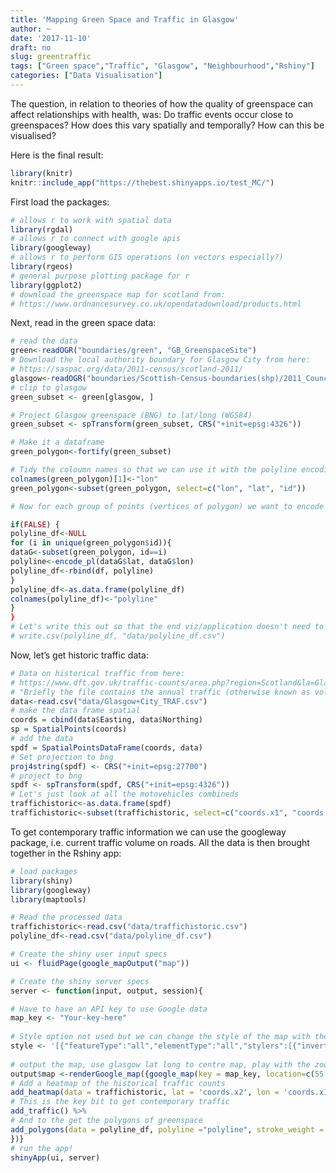 ---
title: 'Mapping Green Space and Traffic in Glasgow'
author: ~
date: '2017-11-10'
draft: no
slug: greentraffic
tags: ["Green space","Traffic", "Glasgow", "Neighbourhood","Rshiny"]
categories: ["Data Visualisation"]
---

The question, in relation to theories of how the quality of greenspace can affect relationships with health, was: Do traffic events occur close to greenspaces? How does this vary spatially and temporally? How can this be visualised?

Here is the final result:
```{r app, echo=F, message=FALSE, warning=FALSE}
library(knitr)
knitr::include_app("https://thebest.shinyapps.io/test_MC/")
```


First load the packages:

```{r packages, eval=F, message=FALSE, warning=FALSE}
# allows r to work with spatial data
library(rgdal)
# allows r to connect with google apis
library(googleway)
# allows r to perform GIS operations (on vectors especially?)
library(rgeos)
# general purpose plotting package for r
library(ggplot2)
# download the greenspace map for scotland from:
# https://www.ordnancesurvey.co.uk/opendatadownload/products.html
```

Next, read in the green space data:

```{r greeendata, eval=F, message=FALSE, warning=FALSE}
# read the data
green<-readOGR("boundaries/green", "GB_GreenspaceSite")
# Download the local authority boundary for Glasgow City from here:
# https://saspac.org/data/2011-census/scotland-2011/
glasgow<-readOGR("boundaries/Scottish-Census-boundaries(shp)/2011_Council_Area/CA_2011_EoR_Glasgow_City", "CA_2011_EoR_Glasgow_City")
# clip to glasgow
green_subset <- green[glasgow, ]

# Project Glasgow greenspace (BNG) to lat/long (WGS84)
green_subset <- spTransform(green_subset, CRS("+init=epsg:4326"))

# Make it a dataframe
green_polygon<-fortify(green_subset)

# Tidy the coloumn names so that we can use it with the polyline encoding function
colnames(green_polygon)[1]<-"lon"
green_polygon<-subset(green_polygon, select=c("lon", "lat", "id"))

# Now for each group of points (vertices of polygon) we want to encode the polygon using the "encode_pl" function from the package googleway (comment block it do it doens't run everytime)

if(FALSE) {
polyline_df<-NULL
for (i in unique(green_polygon$id)){
dataG<-subset(green_polygon, id==i)
polyline<-encode_pl(dataG$lat, dataG$lon)
polyline_df<-rbind(df, polyline)
}
polyline_df<-as.data.frame(polyline_df)
colnames(polyline_df)<-"polyline"
}
}
# Let's write this out so that the end viz/application doesn't need to do this bit again
# write.csv(polyline_df, "data/polyline_df.csv")
```

Now, let's get historic traffic data:
```{r historictraffic, eval=F, message=FALSE, warning=FALSE}
# Data on historical traffic from here:
# https://www.dft.gov.uk/traffic-counts/area.php?region=Scotland&la=Glasgow+City
# "Briefly the file contains the annual traffic (otherwise known as volume of traffic) on each link of the major road network. This is calculated by multiplying the Annual average daily flow (AADF) by the corresponding length of road and by the number of days in the year""
data<-read.csv("data/Glasgow+City_TRAF.csv")
# make the data frame spatial
coords = cbind(data$Easting, data$Northing)
sp = SpatialPoints(coords)
# add the data
spdf = SpatialPointsDataFrame(coords, data)
# Set projection to bng
proj4string(spdf) <- CRS("+init=epsg:27700")
# project to bng
spdf <- spTransform(spdf, CRS("+init=epsg:4326"))
# Let's just look at all the motovehicles combineds
traffichistoric<-as.data.frame(spdf)
traffichistoric<-subset(traffichistoric, select=c("coords.x1", "coords.x2", "AllMotorVehicles"))
```

To get contemporary traffic information we can use the googleway package, i.e. current traffic volume on roads. All the data is then brought together in the Rshiny app:

```{r shinyapp, eval=F, message=FALSE, warning=FALSE}
# load packages
library(shiny)
library(googleway)
library(maptools)

# Read the processed data
traffichistoric<-read.csv("data/traffichistoric.csv")
polyline_df<-read.csv("data/polyline_df.csv")

# Create the shiny user input specs
ui <- fluidPage(google_mapOutput("map"))

# Create the shiny server specs
server <- function(input, output, session){

# Have to have an API key to use Google data  
map_key <- "Your-key-here"
  
# Style option not used but we can change the style of the map with the following code:
style <- '[{"featureType":"all","elementType":"all","stylers":[{"invert_lightness":true}, {"saturation":10},{"lightness":30},{"gamma":0.5},{"hue":"#435158"}]}, {"featureType":"road.arterial","elementType":"all","stylers":[{"visibility":"simplified"}]}, {"featureType":"transit.station","elementType":"labels.text","stylers":[{"visibility":"off"}]}]'
  
# output the map, use glasgow lat long to centre map, play with the zoom to make it look good
output$map <-renderGoogle_map({google_map(key = map_key, location=c(55.8642, -4.2518), zoom=13) %>%
# Add a heatmap of the historical traffic counts
add_heatmap(data = traffichistoric, lat = 'coords.x2', lon = 'coords.x1', option_opacity = 0.3) %>%
# This is the key bit to get contemporary traffic
add_traffic() %>% 
# And to the get the polygons of greenspace
add_polygons(data = polyline_df, polyline ="polyline", stroke_weight = 3, fill_colour = "green", stroke_colour = "black") 
})}
# run the app!
shinyApp(ui, server)
```

  